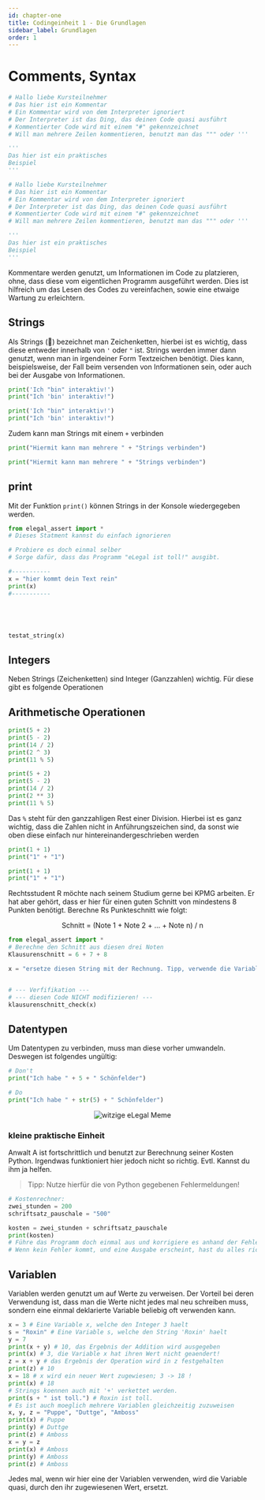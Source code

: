 ```yaml
---
id: chapter-one
title: Codingeinheit 1 - Die Grundlagen
sidebar_label: Grundlagen
order: 1
---
```



# Comments, Syntax

```python
# Hallo liebe Kursteilnehmer
# Das hier ist ein Kommentar
# Ein Kommentar wird von dem Interpreter ignoriert
# Der Interpreter ist das Ding, das deinen Code quasi ausführt
# Kommentierter Code wird mit einem "#" gekennzeichnet
# Will man mehrere Zeilen kommentieren, benutzt man das """ oder '''

'''
Das hier ist ein praktisches
Beispiel
'''
```

<CodeBlock frame="https://trinket.io/embed/python3/6921349f7d">

```python
# Hallo liebe Kursteilnehmer
# Das hier ist ein Kommentar
# Ein Kommentar wird von dem Interpreter ignoriert
# Der Interpreter ist das Ding, das deinen Code quasi ausführt
# Kommentierter Code wird mit einem "#" gekennzeichnet
# Will man mehrere Zeilen kommentieren, benutzt man das """ oder '''

'''
Das hier ist ein praktisches 
Beispiel
'''

```

</CodeBlock>

Kommentare werden genutzt, um Informationen im Code zu platzieren, ohne, dass diese vom eigentlichen Programm ausgeführt werden. 
Dies ist hilfreich um das Lesen des Codes zu vereinfachen, sowie eine etwaige Wartung zu erleichtern.

## Strings

Als Strings (🎻) bezeichnet man Zeichenketten, hierbei ist es wichtig, dass diese entweder innerhalb von `'` oder `"` ist.
Strings werden immer dann genutzt, wenn man in irgendeiner Form Textzeichen benötigt. Dies kann, beispielsweise, der Fall beim versenden von Informationen sein, oder auch bei der Ausgabe von Informationen.

```python
print('Ich "bin" interaktiv!')
print("Ich 'bin' interaktiv!")
```

<CodeBlock frame="https://trinket.io/embed/python3/675bec830e">

```python
print('Ich "bin" interaktiv!')
print("Ich 'bin' interaktiv!")

```

</CodeBlock>

Zudem kann man Strings mit einem `+` verbinden

```python
print("Hiermit kann man mehrere " + "Strings verbinden")
```

<CodeBlock frame="https://trinket.io/embed/python3/8dbb11f9c0">

```python
print("Hiermit kann man mehrere " + "Strings verbinden")
```

</CodeBlock>

## print

Mit der Funktion `print()` können Strings in der Konsole wiedergegeben werden.

<CodeBlock frame="https://trinket.io/embed/python3/abce55fd39">

```python
from elegal_assert import *
# Dieses Statment kannst du einfach ignorieren

# Probiere es doch einmal selber
# Sorge dafür, dass das Programm "eLegal ist toll!" ausgibt.

#-----------
x = "hier kommt dein Text rein"
print(x)
#-----------





testat_string(x)
```

</CodeBlock>

## Integers

Neben Strings (Zeichenketten) sind Integer (Ganzzahlen) wichtig. Für diese gibt es folgende Operationen

## Arithmetische Operationen

```python
print(5 + 2)
print(5 - 2)
print(14 / 2)
print(2 ^ 3)
print(11 % 5)
```

<CodeBlock frame="https://trinket.io/embed/python3/c0270b5fd3">

```python
print(5 + 2)
print(5 - 2)
print(14 / 2)
print(2 ** 3)
print(11 % 5)

```

</CodeBlock>

Das `%` steht für den ganzzahligen Rest einer Division.
Hierbei ist es ganz wichtig, dass die Zahlen nicht in Anführungszeichen sind, da sonst wie oben diese einfach nur hintereinandergeschrieben werden

```python
print(1 + 1)
print("1" + "1")
```

<CodeBlock frame="https://trinket.io/embed/python3/f5777c34bc">

```python
print(1 + 1)
print("1" + "1")
```

</CodeBlock>

Rechtsstudent R möchte nach seinem Studium gerne bei KPMG arbeiten. Er hat aber gehört, dass er hier für einen guten Schnitt von mindestens 8 Punkten benötigt.
Berechne Rs Punkteschnitt wie folgt:

<center>
<p>
      Schnitt = (Note 1 + Note 2 + ... + Note n) / n
</p>
</center>

<CodeBlock frame="https://trinket.io/embed/python3/0979992cbc">

```python
from elegal_assert import *
# Berechne den Schnitt aus diesen drei Noten
Klausurenschnitt = 6 + 7 + 8

x = "ersetze diesen String mit der Rechnung. Tipp, verwende die Variable Klausurenschnitt"


# --- Verfifikation ---
# --- diesen Code NICHT modifizieren! ---
klausurenschnitt_check(x)
```

</CodeBlock>

## Datentypen

Um Datentypen zu verbinden, muss man diese vorher umwandeln. Deswegen ist folgendes ungültig:

<CodeBlock frame="https://trinket.io/embed/python3/0834f18005">

```python
# Don't
print("Ich habe " + 5 + " Schönfelder")

# Do
print("Ich habe " + str(5) + " Schönfelder")
```

</CodeBlock>

<center>
    <img alt="witzige eLegal Meme" src="https://i.imgflip.com/3bz63n.jpg" />
</center>

### kleine praktische Einheit

Anwalt A ist fortschrittlich und benutzt zur Berechnung seiner Kosten Python.
Irgendwas funktioniert hier jedoch nicht so richtig. Evtl. Kannst du ihm ja helfen.

> Tipp: Nutze hierfür die von Python gegebenen Fehlermeldungen!

<CodeBlock frame="https://trinket.io/embed/python3/8abfb712dc">

```python
# Kostenrechner:
zwei_stunden = 200
schriftsatz_pauschale = "500"

kosten = zwei_stunden + schriftsatz_pauschale
print(kosten)
# Führe das Programm doch einmal aus und korrigiere es anhand der Fehlermeldung
# Wenn kein Fehler kommt, und eine Ausgabe erscheint, hast du alles richtig gemacht
```

</CodeBlock>

## Variablen
Variablen werden genutzt um auf Werte zu verweisen. Der Vorteil bei deren Verwendung ist, dass man die Werte nicht jedes mal neu schreiben muss, sondern eine einmal deklarierte Variable beliebig oft verwenden kann.

<CodeBlock frame="https://trinket.io/embed/python3/d4121f4c92">

```python
x = 3 # Eine Variable x, welche den Integer 3 haelt
s = "Roxin" # Eine Variable s, welche den String 'Roxin' haelt
y = 7
print(x + y) # 10, das Ergebnis der Addition wird ausgegeben
print(x) # 3, die Variable x hat ihren Wert nicht geaendert!
z = x + y # das Ergebnis der Operation wird in z festgehalten
print(z) # 10
x = 18 # x wird ein neuer Wert zugewiesen; 3 -> 18 !
print(x) # 18
# Strings koennen auch mit '+' verkettet werden.
print(s + " ist toll.") # Roxin ist toll.
# Es ist auch moeglich mehrere Variablen gleichzeitig zuzuweisen
x, y, z = "Puppe", "Duttge", "Amboss"
print(x) # Puppe
print(y) # Duttge
print(z) # Amboss
x = y = z
print(x) # Amboss
print(y) # Amboss
print(z) # Amboss
```

</CodeBlock>

Jedes mal, wenn wir hier eine der Variablen verwenden, wird die Variable quasi, durch den ihr zugewiesenen Wert, ersetzt.
